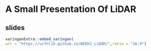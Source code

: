 # A Small Presentation Of LiDAR

## slides

```r
xaringanExtra::embed_xaringan(
url = "https://ucfnlih.github.io/WEEK2_LiDAR/",ratio = "16:9")

```
